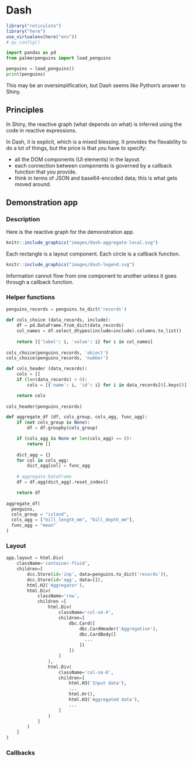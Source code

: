# Dash

```r
library("reticulate")
library("here")
use_virtualenv(here("env"))
# py_config()
```

```python
import pandas as pd
from palmerpenguins import load_penguins

penguins = load_penguins()
print(penguins)
```

This may be an oversimplification, but Dash seems like Python's answer to Shiny.

## Principles

In Shiny, the reactive graph (what depends on what) is inferred using the code in reactive expressions.

In Dash, it is explicit, which is a mixed blessing. 
It provides the flexability to do a lot of things, but the price is that *you* have to specify:

- all the DOM components (UI elements) in the layout.
- each connection between components is governed by a callback function that you provide.
- think in terms of JSON and base64-encoded data; this is what gets moved around.

## Demonstration app

### Description

Here is the reactive graph for the demonstration app.

```r
knitr::include_graphics("images/dash-aggregate-local.svg")
```

Each rectangle is a layout component. 
Each circle is a callback function.

```r
knitr::include_graphics("images/dash-legend.svg")
```

Information cannot flow from one component to another unless it goes through a callback function.

### Helper functions

```python
penguins_records = penguins.to_dict('records')
```

```python
def cols_choice (data_records, include):
    df = pd.DataFrame.from_dict(data_records)
    col_names = df.select_dtypes(include=include).columns.to_list()
    
    return [{'label': i, 'value': i} for i in col_names]
  
cols_choice(penguins_records, 'object')
cols_choice(penguins_records, 'number')
```

```python
def cols_header (data_records):
    cols = []
    if (len(data_records) > 0):
        cols = [{'name': i, 'id': i} for i in data_records[0].keys()]

    return cols
  
cols_header(penguins_records)  
```

```python
def aggregate_df (df, cols_group, cols_agg, func_agg):
    if (not cols_group is None):
        df = df.groupby(cols_group)

    if (cols_agg is None or len(cols_agg) == 0):
        return []
    
    dict_agg = {}
    for col in cols_agg:
        dict_agg[col] = func_agg
    
    # aggregate DataFrame
    df = df.agg(dict_agg).reset_index()

    return df
  
aggregate_df(
  penguins, 
  cols_group = "island", 
  cols_agg = ["bill_length_mm", "bill_depth_mm"],
  func_agg = "mean"
)  
```

### Layout

```python
app.layout = html.Div(
    className='container-fluid',
    children=[
        dcc.Store(id='inp', data=penguins.to_dict('records')),
        dcc.Store(id='agg', data=[]),
        html.H2('Aggregator'),
        html.Div(
            className='row',
            children =[
                html.Div(
                    className='col-sm-4',
                    children=[
                        dbc.Card([
                            dbc.CardHeader('Aggregation'),
                            dbc.CardBody([
                              ...
                            ])
                        ])
                    ]
                ),
                html.Div(
                    className='col-sm-8',
                    children=[
                        html.H3('Input data'),
                        ...
                        html.Hr(),
                        html.H3('Aggregated data'),
                        ...
                    ]
                )
            ]
        )
    ]
) 
```


### Callbacks
